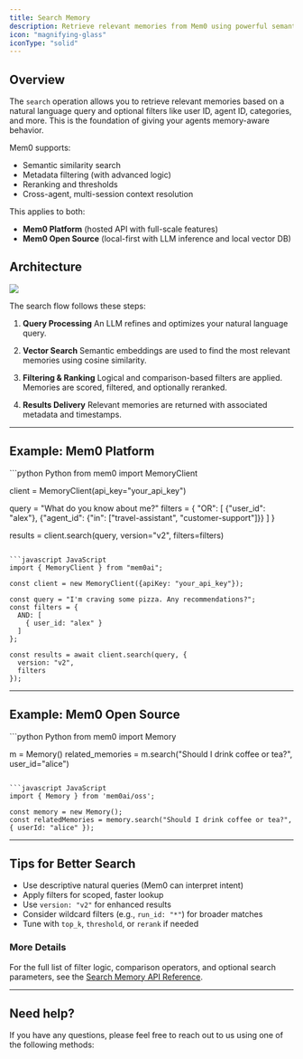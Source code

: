 ```yaml
---
title: Search Memory
description: Retrieve relevant memories from Mem0 using powerful semantic and filtered search capabilities.
icon: "magnifying-glass"
iconType: "solid"
---
```


## Overview

The `search` operation allows you to retrieve relevant memories based on a natural language query and optional filters like user ID, agent ID, categories, and more. This is the foundation of giving your agents memory-aware behavior.

Mem0 supports:
- Semantic similarity search
- Metadata filtering (with advanced logic)
- Reranking and thresholds
- Cross-agent, multi-session context resolution

This applies to both:
- **Mem0 Platform** (hosted API with full-scale features)
- **Mem0 Open Source** (local-first with LLM inference and local vector DB)


## Architecture

<Frame caption="Architecture diagram illustrating the memory search process.">
  <img src="../../images/search_architecture.png" />
</Frame>

The search flow follows these steps:

1. **Query Processing**
   An LLM refines and optimizes your natural language query.

2. **Vector Search**
   Semantic embeddings are used to find the most relevant memories using cosine similarity.

3. **Filtering & Ranking**
   Logical and comparison-based filters are applied. Memories are scored, filtered, and optionally reranked.

4. **Results Delivery**
   Relevant memories are returned with associated metadata and timestamps.

---

## Example: Mem0 Platform

<CodeGroup>
```python Python
from mem0 import MemoryClient

client = MemoryClient(api_key="your_api_key")

query = "What do you know about me?"
filters = {
   "OR": [
      {"user_id": "alex"},
      {"agent_id": {"in": ["travel-assistant", "customer-support"]}}
   ]
}

results = client.search(query, version="v2", filters=filters)
```

```javascript JavaScript
import { MemoryClient } from "mem0ai";

const client = new MemoryClient({apiKey: "your_api_key"});

const query = "I'm craving some pizza. Any recommendations?";
const filters = {
  AND: [
    { user_id: "alex" }
  ]
};

const results = await client.search(query, {
  version: "v2",
  filters
});
```
</CodeGroup>

---

## Example: Mem0 Open Source

<CodeGroup>
```python Python
from mem0 import Memory

m = Memory()
related_memories = m.search("Should I drink coffee or tea?", user_id="alice")
```

```javascript JavaScript
import { Memory } from 'mem0ai/oss';

const memory = new Memory();
const relatedMemories = memory.search("Should I drink coffee or tea?", { userId: "alice" });
```
</CodeGroup>

---

## Tips for Better Search

- Use descriptive natural queries (Mem0 can interpret intent)
- Apply filters for scoped, faster lookup
- Use `version: "v2"` for enhanced results
- Consider wildcard filters (e.g., `run_id: "*"`) for broader matches
- Tune with `top_k`, `threshold`, or `rerank` if needed


### More Details

For the full list of filter logic, comparison operators, and optional search parameters, see the
[Search Memory API Reference](/api-reference/memory/v2-search-memories).

---

## Need help?
If you have any questions, please feel free to reach out to us using one of the following methods:

<Snippet file="get-help.mdx"/>
